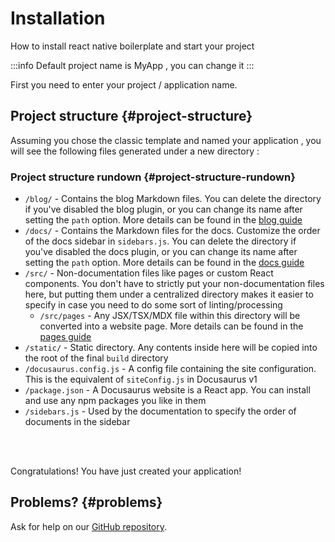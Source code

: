 

# Installation

How to install react native boilerplate and start your project

:::info
Default project name is MyApp , you can change it
:::

First you need to enter your project / application name.

<InputAppName />

<NpmInstall />

## Project structure {#project-structure}

Assuming you chose the classic template and named your application <Appname background />, you will see the following files generated under a new directory <Appname background />:

<CodeStructure />

### Project structure rundown {#project-structure-rundown}

- `/blog/` - Contains the blog Markdown files. You can delete the directory if you've disabled the blog plugin, or you can change its name after setting the `path` option. More details can be found in the [blog guide](blog.mdx)
- `/docs/` - Contains the Markdown files for the docs. Customize the order of the docs sidebar in `sidebars.js`. You can delete the directory if you've disabled the docs plugin, or you can change its name after setting the `path` option. More details can be found in the [docs guide](./guides/docs/docs-introduction.mdx)
- `/src/` - Non-documentation files like pages or custom React components. You don't have to strictly put your non-documentation files here, but putting them under a centralized directory makes it easier to specify in case you need to do some sort of linting/processing
  - `/src/pages` - Any JSX/TSX/MDX file within this directory will be converted into a website page. More details can be found in the [pages guide](guides/creating-pages.mdx)
- `/static/` - Static directory. Any contents inside here will be copied into the root of the final `build` directory
- `/docusaurus.config.js` - A config file containing the site configuration. This is the equivalent of `siteConfig.js` in Docusaurus v1
- `/package.json` - A Docusaurus website is a React app. You can install and use any npm packages you like in them
- `/sidebars.js` - Used by the documentation to specify the order of documents in the sidebar

<br />
<br />

Congratulations! You have just created your <Appname background/> application!

## Problems? {#problems}

Ask for help on our [GitHub repository](https://github.com/shdevelopersofficial/react-native-boilerplate/discussions).
